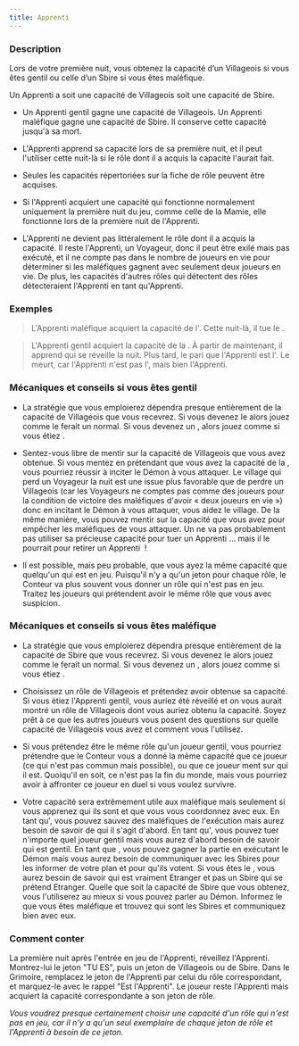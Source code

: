 ```yaml
---
title: Apprenti
---
```



<Role APPRENTI header />

### Description

Lors de votre première nuit, vous obtenez la capacité d’un Villageois si vous êtes gentil ou celle d’un Sbire si vous êtes maléfique.

Un Apprenti a soit une capacité de Villageois soit une capacité de Sbire.

-   Un Apprenti gentil gagne une capacité de Villageois. Un Apprenti maléfique gagne une capacité de Sbire. Il conserve cette capacité jusqu'à sa mort. 

-   L'Apprenti apprend sa capacité lors de sa première nuit, et il peut l'utiliser cette nuit-là si le rôle dont il a acquis la capacité l'aurait fait.

-   Seules les capacités répertoriées sur la fiche de rôle peuvent être acquises. 

-   Si l'Apprenti acquiert une capacité qui fonctionne normalement uniquement la première nuit du jeu, comme celle de la Mamie, elle fonctionne lors de la première nuit de l'Apprenti. 

-   L'Apprenti ne devient pas littéralement le rôle dont il a acquis la capacité. Il reste l'Apprenti, un Voyageur, donc il peut être exilé mais pas exécuté, et il ne compte pas dans le nombre de joueurs en vie pour déterminer si les maléfiques gagnent avec seulement deux joueurs en vie. De plus, les capacités d'autres rôles qui détectent des rôles détecteraient l'Apprenti en tant qu'Apprenti. 

### Exemples

> L'Apprenti maléfique acquiert la capacité de l'<Role ASSASSIN />. Cette nuit-là, il tue le <Role FOU />. 

> L'Apprenti gentil acquiert la capacité de la <Role FEMME_DE_CHAMBRE />. À partir de maintenant, il apprend qui se réveille la nuit. Plus tard, le <Role PARIEUR /> pari que l'Apprenti est l'<Role HERBORISTE />. Le <Role PARIEUR /> meurt, car l'Apprenti n'est pas l'<Role HERBORISTE />, mais bien l'Apprenti. 

### Mécaniques et conseils si vous êtes gentil

- La stratégie que vous emploierez dépendra presque entièrement de la capacité de Villageois que vous recevrez. Si vous devenez le <Role PARIEUR /> alors jouez comme le ferait un <Role PARIEUR /> normal. Si vous devenez un <Role MARIN />, alors jouez comme si vous étiez <Role MARIN />.

- Sentez-vous libre de mentir sur la capacité de Villageois que vous avez obtenue. Si vous mentez en prétendant que vous avez la capacité de la <Role COURTISANE />, vous pourriez réussir à inciter le Démon à vous attaquer. Le village qui perd un Voyageur la nuit est une issue plus favorable que de perdre un Villageois (car les Voyageurs ne comptes pas comme des joueurs pour la condition de victoire des maléfiques d'avoir « deux joueurs en vie ») donc en incitant le Démon à vous attaquer, vous aidez le village. De la même manière, vous pouvez mentir sur la capacité que vous avez pour empêcher les maléfiques de vous attaquer. Un <Role ASSASSIN /> ne va pas probablement pas utiliser sa précieuse capacité pour tuer un Apprenti <Role FOU />... mais il le pourrait pour retirer un Apprenti <Role EXORCISTE /> !

- Il est possible, mais peu probable, que vous ayez la même capacité que quelqu'un qui est en jeu. Puisqu'il n'y a qu'un jeton pour chaque rôle, le Conteur va plus souvent vous donner un rôle qui n'est pas en jeu. Traitez les joueurs qui prétendent avoir le même rôle que vous avec suspicion. 

### Mécaniques et conseils si vous êtes maléfique

- La stratégie que vous emploierez dépendra presque entièrement de la capacité de Sbire que vous recevrez. Si vous devenez le <Role CONSPIRATEUR /> alors jouez comme le ferait un <Role CONSPIRATEUR /> normal. Si vous devenez un <Role AVOCAT_DU_DIABLE />, alors jouez comme si vous étiez <Role AVOCAT_DU_DIABLE />.

- Choisissez un rôle de Villageois et prétendez avoir obtenue sa capacité. Si vous étiez l'Apprenti gentil, vous auriez été réveillé et on vous aurait montré un rôle de Villageois dont vous auriez obtenu la capacité. Soyez prêt à ce que les autres joueurs vous posent des questions sur quelle capacité de Villageois vous avez et comment vous l'utilisez.

- Si vous prétendez être le même rôle qu'un joueur gentil, vous pourriez prétendre que le Conteur vous a donné la même capacité que ce joueur (ce qui n'est pas commun mais possible), ou que ce joueur ment sur qui il est. Quoiqu'il en soit, ce n'est pas la fin du monde, mais vous pourriez avoir à affronter ce joueur en duel si vous voulez survivre.

- Votre capacité sera extrêmement utile aux maléfique mais seulement si vous apprenez qui ils sont et que vous vous coordonnez avec eux. En tant qu'<Role AVOCAT_DU_DIABLE />, vous pouvez sauvez des maléfiques de l'exécution mais aurez besoin de savoir de qui il s'agit d'abord. En tant qu'<Role ASSASSIN />, vous pouvez tuer n'importe quel joueur gentil mais vous aurez d'abord besoin de savoir qui est gentil. En tant que <Role CONSPIRATEUR />, vous pouvez gagner la partie en exécutant le Démon mais vous aurez besoin de communiquer avec les Sbires pour les informer de votre plan et pour qu'ils votent. Si vous êtes le <Role PARRAIN />, vous aurez besoin de savoir qui est vraiment Etranger et pas un Sbire qui se prétend Etranger. Quelle que soit la capacité de Sbire que vous obtenez, vous l'utiliserez au mieux si vous pouvez parler au Démon. Informez le que vous êtes maléfique et trouvez qui sont les Sbires et communiquez bien avec eux.

### Comment conter

La première nuit après l'entrée en jeu de l'Apprenti, réveillez l'Apprenti. Montrez-lui le jeton "TU ES", puis un jeton de Villageois ou de Sbire. Dans le Grimoire, remplacez le jeton de l'Apprenti par celui du rôle correspondant, et marquez-le avec le rappel "Est l'Apprenti". Le joueur reste l'Apprenti mais acquiert la capacité correspondante à son jeton de rôle. 

_Vous voudrez presque certainement choisir une capacité d'un rôle qui n'est pas en jeu, car il n'y a qu'un seul exemplaire de chaque jeton de rôle et l'Apprenti à besoin de ce jeton._
